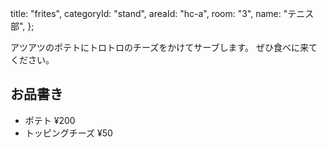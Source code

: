   title: "frites",
  categoryId: "stand",
  areaId: "hc-a",
  room: "3",
  name: "テニス部",
};

アツアツのポテトにトロトロのチーズをかけてサーブします。
ぜひ食べに来てください。

## お品書き

- ポテト ¥200
- トッピングチーズ ¥50
